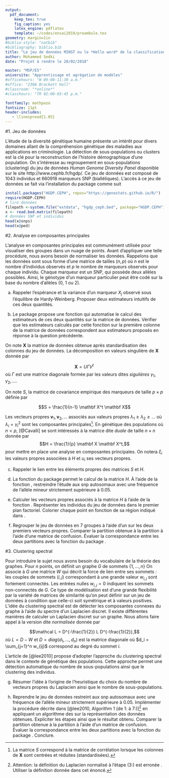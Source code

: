 ```yaml
---
output: 
  pdf_document:
    keep_tex: true
    fig_caption: yes
    latex_engine: pdflatex
    template: ~/codes/ensai2019/preambule.tex
geometry: margin=1in
#biblio-style: "natbib"
#bibliography: biblio.bib
title: "Le jeu de données MINST ou le *Hello word* de la classification d'images"
author: Mohammed Sedki
date: "Projet à rendre le 28/02/2018"

master: "MSP/ES"
universite: "Apprentissage et agrégation de modèles"
#officehours: "W 09:00-11:30 a.m."
#office: "230A Brackett Hall"
#classroom: "*online*"
#classhours: "TR 02:00-03:45 p.m."

fontfamily: mathpazo
fontsize: 11pt
header-includes:
   - \linespread{1.05}
---
```


#1. Jeu de données

L'étude de la diversité génétique humaine présente un intérêt pour divers domaines allant de la compréhension génétique des maladies aux applications en criminologie. La détection de sous-populations ou clusters est la clé pour la reconstruction de l'histoire démographique d'une population. 
On s'intéresse au regroupement en sous-populations (clustering) du jeu de données *Human Genome Diversity Panel* disponible sur le site http://www.cephb.fr/hgdp/.
Ce jeu de données est composé de  $1043$ individus et $660918$ marqueurs SNP (bialléliques). L'accès à ce  jeu de données se fait via l'installation du  package \textsf{HGPD.CEPH}
comme suit 
```r
install.packages("HGDP.CEPH", repos="https://genostats.github.io/R/")
require(HGDP.CEPH)
# lire données
filepath <-system.file("extdata", "hgdp_ceph.bed", package="HGDP.CEPH")
x <- read.bed.matrix(filepath)
# données SNP et individus
head(x@snps)
head(x@ped)
```

#2. Analyse en composantes principales 

L'analyse en composantes principales est communément utilisée pour visualiser des groupes dans un nuage de points. Avant d'appliquer 
une telle procédure, nous avons besoin de normaliser les données. Rappelons que les données sont sous forme d'une matrice de tailles $(n,p)$ où $n$ est le nombre d'individus observés et $p$ le nombre de marqueurs observés pour chaque individu. Chaque marqueur est un SNP, qui  possède deux allèles possibles. Ainsi, le génotype d'un marqueur particulier peut être codé sur la base du nombre d'allèles (0, 1 ou 2).


 a. Rappeler l’espérance et la variance d'un marqueur $X_j$ observé sous l'équilibre de Hardy-Weinberg. Proposer deux estimateurs intuitifs de ces deux quantités. 

 b. Le package \textsf{gaston} propose une fonction qui automatise le calcul des estimateurs de ces deux quantités sur la matrice de données. Vérifier que les estimateurs calculés par cette fonction sur la première colonne de la matrice de données correspondent aux estimateurs proposés en réponse à la question précédente. 
 
 
On note $\mathbf X$ la matrice de données obtenue après standardisation des colonnes du jeu de données. La décomposition en valeurs singulière de $\mathbf X$ donnée par 

$$\mathbf X = U \Gamma V^t \,$$
où $\Gamma$ est une matrice diagonale formée par les valeurs dites *sigulières* $\gamma_1, \gamma_2,\ldots$. 

On note $S$, la matrice de covariance empirique des marqueurs de taille $p \times p$ définie par 

$$S = \frac{1}{n-1} \mathbf X^t \mathbf X$$

Les vecteurs propres $\mathbf v_1, \mathbf v_2, \ldots$ associés aux valeurs propres $\lambda_1 \ge \lambda_2 \ge \ldots$ où $\lambda_i = \gamma_i^2$ sont les composantes principales^[La matrice $S$ correspond à la matrice de corrélation lorsque les colonnes de $\mathbf X$ sont centrées et réduites (standardisées).]. En génétique des populations où  $n < p$, [@Cavalli] se sont intéressés à la matrice dite *duale* de taille $n\times n$ donnée par 
$$H = \frac{1}{p} \mathbf X \mathbf X^t,$$
pour mettre en place une analyse en composantes principales. On notera $\xi_i$ les valeurs propres associées à $H$ et $u_i$
ses vecteurs propres. 

c. Rappeler le lien entre les éléments propres des matrices $S$ et $H$.

d. La fonction \textsf{GRM} du package \textsf{gaston} permet le calcul de la matrice $H$.  À l'aide de la fonction \textsf{select.snps}, restreindre l'étude aux snp autosomaux avec une fréquence de l'allèle mineur strictement supérieure à $0.05$. 

e. Calculer les vecteurs propres associés à la matrice $H$ à l'aide de la fonction \textsf{eigen}. Représenter les    individus du jeu de données dans le premier plan factoriel. Colorier chaque point en fonction de sa région indiqué dans \textsf{x@ped@region7}.

f. Regrouper le jeu de données en $7$ groupes à l'aide d'un \textsf{kmeans} sur les deux premiers vecteurs propres. Comparer la partition obtenue à la partition 
\textsf{x@ped@region7} à l'aide d'une matrice de confusion.  Évaluer la correspondance entre les deux partitions avec la fonction \textsf{ARI} du package \textsf{VarSelLCM}.

#3. Clustering spectral

Pour introduire le sujet nous avons besoin du vocabulaire de la théorie des graphes. Pour $n$ points, on définit un graphe $G$ de sommets $\{1,\ldots,n\}$ On associe à $G$ une matrice $W$ qui décrit la force de lien entre ses sommets : les couples de sommets $(i,j)$ correspondant à une grande valeur $w_{i,j}$ sont fortement
connectés. Les entrées nulles $w_{i,j} = 0$ indiquent les sommets non-connectés de $G$. Ce type de modélisation est d'une grande
flexibilité par la variété de matrices de similarité qu'on peut définir sur un jeu de données à condition que celle-ci soit symétrique 
et à valeurs positives. L'idée du clustering spectral est de détecter les composantes connexes du graphe à l'aide du spectre d'un Laplacien discret.
Il existe différentes manières de calculer un Laplacien discret sur un graphe. Nous allons faire appel à la version dite *normalisée* donnée par 

$$\mathcal L =  D^{-\frac{1}{2}} L D^{-\frac{1}{2}},$$
où $L = D-W$ et $D= diag(d_1, \ldots, d_n)$ est la matrice diagonale  où $d_i = \sum_{j=1}^n w_{ij}$ correspond au degré du sommet $i$.


L’article de [@lee2010] propose d'adopter l'approche du clustering spectral dans le contexte de génétique des populations. Cette approche permet
une détection automatique du nombre de sous-populations ainsi que le clustering des individus.  

g. Résumer l'idée à l'origine de l'heuristique du choix du nombre de vecteurs propres du Laplacien ainsi que le nombre de sous-populations. 

h. Reprendre le jeu de données restreint aux snp autosomaux avec une fréquence de l'allèle mineur strictement supérieure à $0.05$. Implémenter la procédure décrite dans [@lee2010, Algorithm 1 (de 1: à 7:)]^[Attention: la définition du Laplacien normalisé à l'étape (3:) est erronée . Utiliser la définition donnée dans cet énoncé.] en appliquant un algorithme des \textsf{kmeans} sur la représentation des données obtenues. Expliciter les étapes ainsi que le résultat obtenu. Comparer la partition obtenue à la partition 
\textsf{x@ped@region7} à l'aide d'un matrice de confusion.  Évaluer la correspondance entre les deux partitions avec la fonction \textsf{ARI} du package \textsf{VarSelLCM}. Conclure. 

